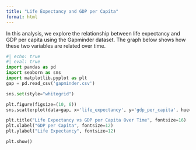 ```yaml
---
title: "Life Expectancy and GDP per Capita"
format: html
---
```



In this analysis, we explore the relationship between life expectancy and GDP per capita using the Gapminder dataset. The graph below shows how these two variables are related over time.

```python
#| echo: true
#| eval: true
import pandas as pd
import seaborn as sns
import matplotlib.pyplot as plt
gap = pd.read_csv('gapminder.csv')

sns.set(style="whitegrid")

plt.figure(figsize=(10, 6))
sns.scatterplot(data=gap, x='life_expectancy', y='gdp_per_capita', hue='year', palette='viridis', legend='full')

plt.title("Life Expectancy vs GDP per Capita Over Time", fontsize=16)
plt.xlabel("GDP per Capita", fontsize=12)
plt.ylabel("Life Expectancy", fontsize=12)

plt.show()
```
